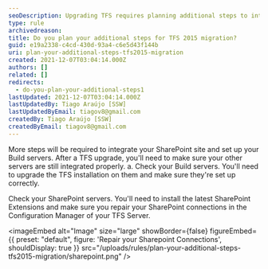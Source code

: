 ```yaml
---
seoDescription: Upgrading TFS requires planning additional steps to integrate SharePoint and Build servers seamlessly.
type: rule
archivedreason:
title: Do you plan your additional steps for TFS 2015 migration?
guid: e19a2338-c4cd-430d-93a4-c6e5d43f144b
uri: plan-your-additional-steps-tfs2015-migration
created: 2021-12-07T03:04:14.000Z
authors: []
related: []
redirects:
  - do-you-plan-your-additional-steps1
lastUpdated: 2021-12-07T03:04:14.000Z
lastUpdatedBy: Tiago Araújo [SSW]
lastUpdatedByEmail: tiagov8@gmail.com
createdBy: Tiago Araújo [SSW]
createdByEmail: tiagov8@gmail.com
---
```


More steps will be required to integrate your SharePoint site and set up your Build servers.
After a TFS upgrade, you'll need to make sure your other servers are still integrated properly.
a. Check your Build servers. You'll need to upgrade the TFS installation on them and make sure they're set up correctly.

Check your SharePoint servers. You'll need to install the latest SharePoint Extensions and make sure you repair your SharePoint connections in the Configuration Manager of your TFS Server.


<imageEmbed
  alt="Image"
  size="large"
  showBorder={false}
  figureEmbed={{
    preset: "default",
    figure: 'Repair your Sharepoint Connections',
    shouldDisplay: true
  }}
  src="/uploads/rules/plan-your-additional-steps-tfs2015-migration/sharepoint.png"
/>
